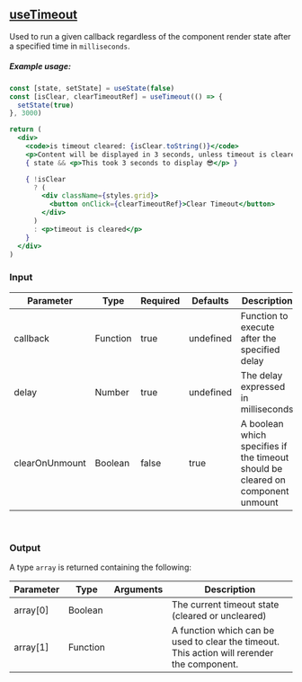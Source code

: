 
<Meta title='Custom Hooks/useTimeout' />

## [useTimeout](https://github.com/raduGaspar/custom-react-hooks/blob/main/src/useTimeout.js)

Used to run a given callback regardless of the component render state after a specified time in `milliseconds`.

##### Example usage:
```jsx
const [state, setState] = useState(false)
const [isClear, clearTimeoutRef] = useTimeout(() => {
  setState(true)
}, 3000)

return (
  <div>
    <code>is timeout cleared: {isClear.toString()}</code>
    <p>Content will be displayed in 3 seconds, unless timeout is cleared 😁</p>
    { state && <p>This took 3 seconds to display 😎</p> }

    { !isClear
      ? (
        <div className={styles.grid}>
          <button onClick={clearTimeoutRef}>Clear Timeout</button>
        </div>
      )
      : <p>timeout is cleared</p>
    }
  </div>
)
```

### Input

| Parameter           | Type    | Required | Defaults     | Description                                                               |
| ------------------- | ------- | -------- | ------------ | -------------------------------- |
| callback | Function | true | undefined | Function to execute after the specified delay |
| delay | Number | true | undefined | The delay expressed in milliseconds |
| clearOnUnmount | Boolean | false | true | A boolean which specifies if the timeout should be cleared on component unmount |

<br />

### Output
A type `array` is returned containing the following:

| Parameter | Type  | Arguments | Description |
| --------- | ----- | --------- | -------------- |
| array[0]  | Boolean |  | The current timeout state (cleared or uncleared) |
| array[1]  | Function |  | A function which can be used to clear the timeout. This action will rerender the component. |
